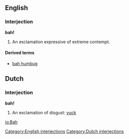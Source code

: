==English==
===Interjection===
[[Category:English interjections]]
'''bah!'''

# An exclamation expressive of extreme contempt.

====Derived terms====
*[[bah humbug]]

==Dutch==
===Interjection===
[[Category:Dutch interjections]]
'''bah!'''

# An exclamation of disgust: [[yuck]]
[[io:Bah]]
